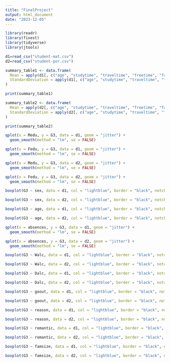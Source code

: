 ---
title: "FinalProject"
output: html_document
date: "2023-12-05"
---

```{r}
library(readr)
library(fixest)
library(tidyverse)
library(jtools)
```

```{r}
d1=read_csv("student-mat.csv")
d2=read_csv("student-por.csv")

summary_table1 <- data.frame(
  Mean = apply(d1[, c("age", "studytime", "traveltime", "freetime", "famrel", "goout", "failures", "Medu", "Fedu", "health", "absences", "Dalc", "Walc", "G3")], 2, mean),
  StandardDeviation = apply(d1[, c("age", "studytime", "traveltime", "freetime", "famrel", "goout", "failures", "Medu", "Fedu", "health", "absences", "Dalc", "Walc", "G3")], 2, sd)
)

print(summary_table1)

summary_table2 <- data.frame(
  Mean = apply(d2[, c("age", "studytime", "traveltime", "freetime", "famrel", "goout", "failures", "Medu", "Fedu", "health", "absences", "Dalc", "Walc", "G3")], 2, mean),
  StandardDeviation = apply(d2[, c("age", "studytime", "traveltime", "freetime", "famrel", "goout", "failures", "Medu", "Fedu", "health", "absences", "Dalc", "Walc", "G3")], 2, sd)
)

print(summary_table2)
```

```{r}
qplot(x = Medu, y = G3, data = d1, geom = "jitter") +
  geom_smooth(method = "lm", se = FALSE)
```

```{r}
qplot(x = Fedu, y = G3, data = d1, geom = "jitter") +
  geom_smooth(method = "lm", se = FALSE)
```

```{r}
qplot(x = Medu, y = G3, data = d2, geom = "jitter") +
  geom_smooth(method = "lm", se = FALSE)
```

```{r}
qplot(x = Fedu, y = G3, data = d2, geom = "jitter") +
  geom_smooth(method = "lm", se = FALSE)
```

```{r}
boxplot(G3 ~ sex, data = d1, col = "lightblue", border = "black", notch = FALSE, main = "Sex vs G3", xlab = "Sex", ylab = "G3")
```

```{r}
boxplot(G3 ~ sex, data = d2, col = "lightblue", border = "black", notch = FALSE, main = "Sex vs G3", xlab = "Sex", ylab = "G3")
```

```{r}
boxplot(G3 ~ age, data = d1, col = "lightblue", border = "black", notch = FALSE, main = "Age vs G3", xlab = "Age", ylab = "G3")
```

```{r}
boxplot(G3 ~ age, data = d2, col = "lightblue", border = "black", notch = FALSE, main = "Age vs G3", xlab = "Age", ylab = "G3")
```

```{r}
qplot(x = absences, y = G3, data = d1, geom = "jitter") +
  geom_smooth(method = "lm", se = FALSE)
```

```{r}
qplot(x = absences, y = G3, data = d2, geom = "jitter") +
  geom_smooth(method = "lm", se = FALSE)
```

```{r}
boxplot(G3 ~ Walc, data = d1, col = "lightblue", border = "black", notch = FALSE, main = "Walc vs G3", xlab = "Walc", ylab = "G3")
```

```{r}
boxplot(G3 ~ Walc, data = d2, col = "lightblue", border = "black", notch = FALSE, main = "Walc vs G3", xlab = "Walc", ylab = "G3")
```

```{r}
boxplot(G3 ~ Dalc, data = d1, col = "lightblue", border = "black", notch = FALSE, main = "Dalc vs G3", xlab = "Dalc", ylab = "G3")
```

```{r}
boxplot(G3 ~ Dalc, data = d2, col = "lightblue", border = "black", notch = FALSE, main = "Dalc vs G3", xlab = "Dalc", ylab = "G3")
```

```{r}
boxplot(G3 ~ goout, data = d1, col = "lightblue", border = "black", notch = FALSE, main = "Goout vs G3", xlab = "Goout", ylab = "G3")
```

```{r}
boxplot(G3 ~ goout, data = d2, col = "lightblue", border = "black", notch = FALSE, main = "Goout vs G3", xlab = "Goout", ylab = "G3")
```

```{r}
boxplot(G3 ~ reason, data = d1, col = "lightblue", border = "black", notch = FALSE, main = "Reason vs G3", xlab = "Reason", ylab = "G3")
```

```{r}
boxplot(G3 ~ reason, data = d2, col = "lightblue", border = "black", notch = FALSE, main = "Reason vs G3", xlab = "Reason", ylab = "G3")
```

```{r}
boxplot(G3 ~ romantic, data = d1, col = "lightblue", border = "black", notch = FALSE, main = "Romantic vs G3", xlab = "Romantic", ylab = "G3")
```

```{r}
boxplot(G3 ~ romantic, data = d2, col = "lightblue", border = "black", notch = FALSE, main = "Romantic vs G3", xlab = "Romantic", ylab = "G3")
```


```{r}
boxplot(G3 ~ famsize, data = d1, col = "lightblue", border = "black", notch = FALSE, main = "Famsize vs G3", xlab = "Famsize", ylab = "G3")
```

```{r}
boxplot(G3 ~ famsize, data = d2, col = "lightblue", border = "black", notch = FALSE, main = "Famsize vs G3", xlab = "Famsize", ylab = "G3")
```



